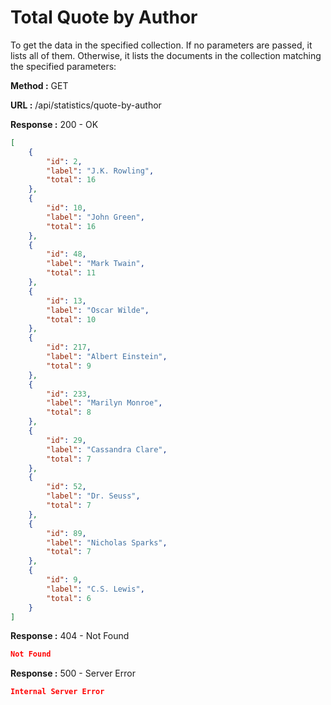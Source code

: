 
# Total Quote by Author

To get the data in the specified collection. If no parameters are passed, it lists all of them.
Otherwise, it lists the documents in the collection matching the specified parameters:

**Method :** <Badge variant="success">GET</Badge>

**URL :** <Badge variant="dark">/api/statistics/quote-by-author</Badge>

**Response :** <BadgeOutline variant="success">200 - OK</BadgeOutline>

```json
[
    {
        "id": 2,
        "label": "J.K. Rowling",
        "total": 16
    },
    {
        "id": 10,
        "label": "John Green",
        "total": 16
    },
    {
        "id": 48,
        "label": "Mark Twain",
        "total": 11
    },
    {
        "id": 13,
        "label": "Oscar Wilde",
        "total": 10
    },
    {
        "id": 217,
        "label": "Albert Einstein",
        "total": 9
    },
    {
        "id": 233,
        "label": "Marilyn Monroe",
        "total": 8
    },
    {
        "id": 29,
        "label": "Cassandra Clare",
        "total": 7
    },
    {
        "id": 52,
        "label": "Dr. Seuss",
        "total": 7
    },
    {
        "id": 89,
        "label": "Nicholas Sparks",
        "total": 7
    },
    {
        "id": 9,
        "label": "C.S. Lewis",
        "total": 6
    }
]
```

**Response :** <BadgeOutline variant="warning">404 - Not Found</BadgeOutline>

```json
Not Found
```

**Response :** <BadgeOutline variant="danger">500 - Server Error</BadgeOutline>

```json
Internal Server Error
```
